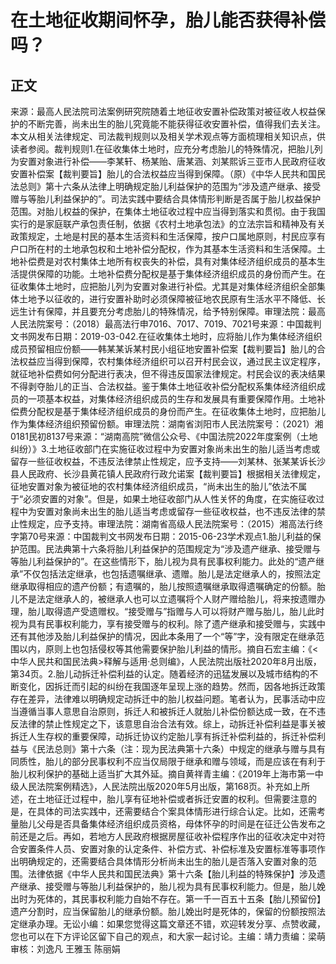 # 在土地征收期间怀孕，胎儿能否获得补偿吗？
## 正文
来源：最高人民法院司法案例研究院随着土地征收安置补偿政策对被征收人权益保护的不断完善，尚未出生的胎儿究竟能不能获得征收安置补偿，值得我们去关注。本文从相关法律规定、司法裁判规则以及相关学术观点等方面梳理相关知识点，供读者参阅。裁判规则1.在征收集体土地时，应充分考虑胎儿的特殊情况，把胎儿列为安置对象进行补偿——李某轩、杨某贻、唐某涵、刘某熙诉三亚市人民政府征收安置补偿案【裁判要旨】胎儿的合法权益应当得到保障。（原）《中华人民共和国民法总则》第十六条从法律上明确规定胎儿利益保护的范围为“涉及遗产继承、接受赠与等胎儿利益保护的”。司法实践中要结合具体情形判断是否属于胎儿权益保护范围。对胎儿权益的保护，在集体土地征收过程中应当得到落实和贯彻。由于我国实行的是家庭联产承包责任制，依据《农村土地承包法》的立法宗旨和精神及有关政策规定，土地是村民的基本生活资料和生活保障，按户口属地原则，村民应享有户口所在村的土地承包权和土地补偿分配权，作为其基本生活资料和生活保障。土地补偿费是对农村集体土地所有权丧失的补偿，具有对集体经济组织成员的基本生活提供保障的功能。土地补偿费分配权是基于集体经济组织成员的身份而产生。在征收集体土地时，应把胎儿列为安置对象进行补偿。尤其是对集体经济组织全部集体土地予以征收的，进行安置补助时必须保障被征地农民原有生活水平不降低、长远生计有保障，并且要充分考虑胎儿的特殊情况，给予特别保障。审理法院：最高人民法院案号：（2018）最高法行申7016、7017、7019、7021号来源：中国裁判文书网发布日期：2019-03-042.在征收集体土地时，应将胎儿作为集体经济组织成员预留相应份额——韩某某诉某村民小组征地安置补偿案【裁判要旨】胎儿的合法权益应当得到保障，农村集体经济组织可以召开村民会议，通过民主议定程序，就征地补偿费如何分配进行表决，但不得违反国家法律规定。村民会议的表决结果不得剥夺胎儿的正当、合法权益。鉴于集体土地征收补偿分配权系集体经济组织成员的一项基本权益，对集体经济组织成员的生存和发展具有重要保障作用。土地补偿费分配权是基于集体经济组织成员的身份而产生。在征收集体土地时，应把胎儿作为集体经济组织预留份额。审理法院：湖南省浏阳市人民法院案号：（2021）湘0181民初8137号来源：“湖南高院”微信公众号、《中国法院2022年度案例（土地纠纷）》3.土地征收部门在实施征收过程中为安置对象尚未出生的胎儿适当考虑或留存一些征收权益，不违反法律禁止性规定，应予支持——刘某林、张某某诉长沙县人民政府、长沙县黄花镇人民政府行政允诺案【裁判要旨】根据相关法律规定，征地安置对象为被征地的农村集体经济组织成员，“尚未出生的胎儿”依法不属于“必须安置的对象”。但是，如果土地征收部门从人性关怀的角度，在实施征收过程中为安置对象尚未出生的胎儿适当考虑或留存一些征收权益，也不违反法律的禁止性规定，应予支持。审理法院：湖南省高级人民法院案号：（2015）湘高法行终字第70号来源：中国裁判文书网发布日期：2015-06-23学术观点1.胎儿利益的保护范围。民法典第十六条将胎儿利益保护的范围规定为“涉及遗产继承、接受赠与等胎儿利益保护的”。在这些情形下，胎儿视为具有民事权利能力。此处的“遗产继承”不仅包括法定继承，也包括遗嘱继承、遗赠。胎儿是法定继承人的，按照法定继承取得相应的遗产份额；有遗嘱的，胎儿按照遗嘱继承取得遗嘱确定的份额。胎儿不是法定继承人的，被继承人也可以立遗嘱将个人财产赠给胎儿，将来按遗赠办理，胎儿取得遗产受遗赠权。“接受赠与”指赠与人可以将财产赠与胎儿，胎儿此时视为具有民事权利能力，享有接受赠与的权利。除了遗产继承和接受赠与，实践中还有其他涉及胎儿利益保护的情况，因此本条用了一个“等”字，没有限定在继承范围以内，原则上也包括侵权等其他需要保护胎儿利益的情形。摘自石宏主编：《<中华人民共和国民法典>释解与适用·总则编》，人民法院出版社2020年8月出版，第34页。2.胎儿动拆迁补偿利益的认定。随着经济的迅猛发展以及城市结构的不断变化，因拆迁而引起的纠纷在我国逐年呈现上涨的趋势。然而，因各地拆迁政策存在差异，法律难以明确规定动拆迁中的胎儿权益问题。笔者认为，民事活动中应当遵循当事人意思自治原则，拆迁人和被拆迁人就胎儿补偿份额达成一致，在不违反法律的禁止性规定之下，该意思自治合法有效。综上，动拆迁补偿利益是事关被拆迁人生存权的重要保障，动拆迁协议约定胎儿享有拆迁补偿利益的，拆迁补偿利益与《民法总则》第十六条（注：现为民法典第十六条）中规定的继承与赠与具有同质性，胎儿的部分民事权利不应当仅局限于继承和赠与领域，而是应该在有利于胎儿权利保护的基础上适当扩大其外延。摘自黄祥青主编：《2019年上海市第一中级人民法院案例精选》，人民法院出版2020年5月出版，第168页。补充如上所述，在土地征迁过程中，胎儿享有征地补偿或者拆迁安置的权利。但需要注意的是，在具体的司法实践中，还需要结合个案具体情形进行综合认定。比如，还需考量胎儿父母是否具备集体经济组织成员资格，母体怀孕的时间是在征迁公告发布之前还是之后。再如，若地方人民政府根据房屋征收补偿程序作出的征收决定中对符合安置条件人员、安置对象的认定条件、补偿方式、补偿标准及安置标准等事项作出明确规定的，还需要结合具体情形分析尚未出生的胎儿是否落入安置对象的范围。法律依据《中华人民共和国民法典》第十六条【胎儿利益的特殊保护】涉及遗产继承、接受赠与等胎儿利益保护的，胎儿视为具有民事权利能力。但是，胎儿娩出时为死体的，其民事权利能力自始不存在。第一千一百五十五条【胎儿预留份】遗产分割时，应当保留胎儿的继承份额。胎儿娩出时是死体的，保留的份额按照法定继承办理。无讼小编：如果您觉得这篇文章还不错，欢迎转发分享、点赞收藏，您也可以在下方评论区留下自己的观点，和大家一起讨论。主编：靖力责编：梁萌审核：刘逸凡 王雅玉 陈丽娟